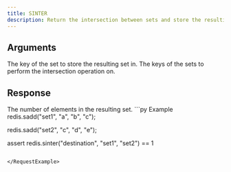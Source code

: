 ```yaml
---
title: SINTER
description: Return the intersection between sets and store the resulting set in a key
---
```


## Arguments

<ParamField body="destination" type="str" required>
  The key of the set to store the resulting set in.
</ParamField>


<ParamField body="keys" type="*List[str]" required>
  The keys of the sets to perform the intersection operation on.
</ParamField>

## Response

<ResponseField type="int" required>
  The number of elements in the resulting set.
</ResponseField>

<RequestExample>
```py Example 
redis.sadd("set1", "a", "b", "c"); 

redis.sadd("set2", "c", "d", "e"); 

assert redis.sinter("destination", "set1", "set2") == 1
```

</RequestExample>
